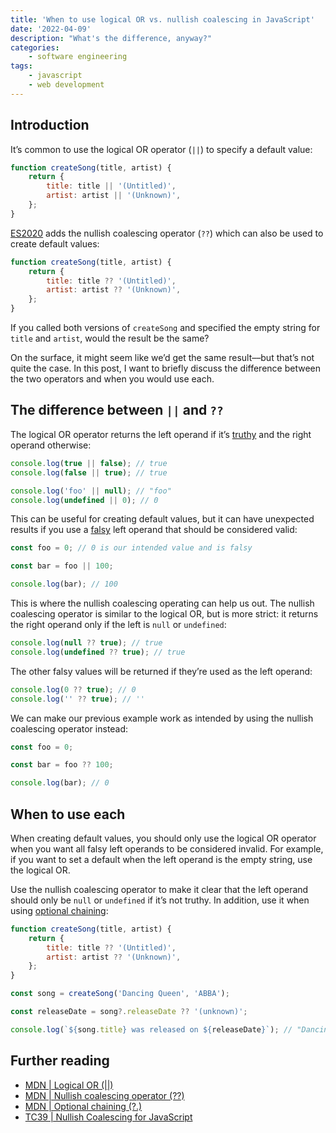 ```yaml
---
title: 'When to use logical OR vs. nullish coalescing in JavaScript'
date: '2022-04-09'
description: "What's the difference, anyway?"
categories:
    - software engineering
tags:
    - javascript
    - web development
---
```


## Introduction

It’s common to use the logical OR operator (`||`) to specify a default value:

```js
function createSong(title, artist) {
    return {
        title: title || '(Untitled)',
        artist: artist || '(Unknown)',
    };
}
```

[ES2020](https://github.com/tc39/proposal-nullish-coalescing) adds the nullish coalescing operator (`??`) which can also be used to create default values:

```js
function createSong(title, artist) {
    return {
        title: title ?? '(Untitled)',
        artist: artist ?? '(Unknown)',
    };
}
```

If you called both versions of `createSong` and specified the empty string for `title` and `artist`, would the result be the same?

On the surface, it might seem like we’d get the same result––but that’s not quite the case. In this post, I want to briefly discuss the difference between the two operators and when you would use each.

## The difference between `||` and `??`

The logical OR operator returns the left operand if it’s [truthy](https://blog.zachsnoek.com/what-are-truthy-and-falsy-in-javascript) and the right operand otherwise:

```js
console.log(true || false); // true
console.log(false || true); // true

console.log('foo' || null); // "foo"
console.log(undefined || 0); // 0
```

This can be useful for creating default values, but it can have unexpected results if you use a [falsy](https://blog.zachsnoek.com/what-are-truthy-and-falsy-in-javascript) left operand that should be considered valid:

```js
const foo = 0; // 0 is our intended value and is falsy

const bar = foo || 100;

console.log(bar); // 100
```

This is where the nullish coalescing operating can help us out. The nullish coalescing operator is similar to the logical OR, but is more strict: it returns the right operand only if the left is `null` or `undefined`:

```js
console.log(null ?? true); // true
console.log(undefined ?? true); // true
```

The other falsy values will be returned if they’re used as the left operand:

```js
console.log(0 ?? true); // 0
console.log('' ?? true); // ''
```

We can make our previous example work as intended by using the nullish coalescing operator instead:

```js
const foo = 0;

const bar = foo ?? 100;

console.log(bar); // 0
```

## When to use each

When creating default values, you should only use the logical OR operator when you want all falsy left operands to be considered invalid. For example, if you want to set a default when the left operand is the empty string, use the logical OR.

Use the nullish coalescing operator to make it clear that the left operand should only be `null` or `undefined` if it’s not truthy. In addition, use it when using [optional chaining](https://developer.mozilla.org/en-US/docs/Web/JavaScript/Reference/Operators/Optional_chaining):

```js
function createSong(title, artist) {
    return {
        title: title ?? '(Untitled)',
        artist: artist ?? '(Unknown)',
    };
}

const song = createSong('Dancing Queen', 'ABBA');

const releaseDate = song?.releaseDate ?? '(unknown)';

console.log(`${song.title} was released on ${releaseDate}`); // "Dancing Queen was released on (unknown)"
```

<ConnectSection />

## Further reading

-   [MDN | Logical OR (||)](https://developer.mozilla.org/en-US/docs/Web/JavaScript/Reference/Operators/Logical_OR)
-   [MDN | Nullish coalescing operator (??)](https://developer.mozilla.org/en-US/docs/Web/JavaScript/Reference/Operators/Nullish_coalescing_operator)
-   [MDN | Optional chaining (?.)](https://developer.mozilla.org/en-US/docs/Web/JavaScript/Reference/Operators/Optional_chaining)
-   [TC39 | Nullish Coalescing for JavaScript](https://github.com/tc39/proposal-nullish-coalescing)
